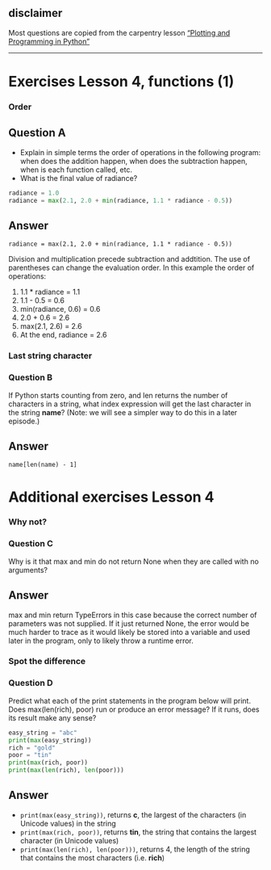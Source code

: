 ::: {.callout-note}
## disclaimer
Most questions are copied from the carpentry lesson ["Plotting and Programming in Python"](http://swcarpentry.github.io/python-novice-gapminder/)
:::
---
# Exercises Lesson 4, functions (1)

### Order
::: {.callout-tip icon="false"}
## Question A
- Explain in simple terms the order of operations in the following program: when does the addition happen, when does the subtraction happen, when is each function called, etc.
- What is the final value of radiance?

```Python
radiance = 1.0
radiance = max(2.1, 2.0 + min(radiance, 1.1 * radiance - 0.5))
```
:::


::: {.callout-caution collapse="true" icon="false"}
## Answer
`radiance = max(2.1, 2.0 + min(radiance, 1.1 * radiance - 0.5))`

Division and multiplication precede subtraction and addtition. The use of parentheses can change the evaluation order. In this example the order of operations:

1. 1.1 * radiance = 1.1
2. 1.1 - 0.5 = 0.6
3. min(radiance, 0.6) = 0.6
4. 2.0 + 0.6 = 2.6
5. max(2.1, 2.6) = 2.6
6. At the end, radiance = 2.6
:::

### Last string character
::: {.callout-tip icon="false"}
### Question B
If Python starts counting from zero, and len returns the number of characters in a string, what index expression will get the last character in the string **name**? (Note: we will see a simpler way to do this in a later episode.)
:::
::: {.callout-caution collapse="true" icon="false"}
## Answer
`name[len(name) - 1]`
:::

# Additional exercises Lesson 4

### Why not?
::: {.callout-tip icon="false"}
### Question C

Why is it that max and min do not return None when they are called with no arguments?
:::


::: {.callout-caution collapse="true" icon="false"}
## Answer
max and min return TypeErrors in this case because the correct number of parameters was not supplied. If it just returned None, the error would be much harder to trace as it would likely be stored into a variable and used later in the program, only to likely throw a runtime error.
:::


### Spot the difference
::: {.callout-tip icon="false"}
### Question D
Predict what each of the print statements in the program below will print.
Does max(len(rich), poor) run or produce an error message? If it runs, does its result make any sense?

```Python
easy_string = "abc"
print(max(easy_string))
rich = "gold"
poor = "tin"
print(max(rich, poor))
print(max(len(rich), len(poor)))
```
:::
::: {.callout-caution collapse="true" icon="false"}
## Answer
- ```print(max(easy_string))```, returns **c**, the largest of the characters (in Unicode values) in the string
- ```print(max(rich, poor))```, returns **tin**, the string that contains the largest character (in Unicode values)
- ```print(max(len(rich), len(poor)))```, returns 4, the length of the string that contains the most characters (i.e. **rich**)
:::
